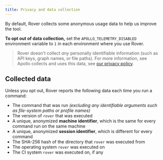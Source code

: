 ```yaml
---
title: Privacy and data collection
---
```


By default, Rover collects some anonymous usage data to help us improve the tool.

**To opt out of data collection,** set the `APOLLO_TELEMETRY_DISABLED` environment variable to `1` in each environment where you use Rover.

> Rover doesn't collect _any_ personally identifiable information (such as API keys, graph names, or file paths). For more information, see Apollo collects and uses this data, see [our privacy policy](https://www.apollographql.com/Apollo-Privacy-Policy.pdf).

## Collected data

Unless you opt out, Rover reports the following data each time you run a command:

- The command that was run _(excluding any identifiable arguments such as file-system paths or profile names)_
- The version of `rover` that was executed
- A unique, anonymized **machine identifier**, which is the same for every command run on the same machine
- A unique, anonymized **session identifier**, which is different for every command
- The SHA-256 hash of the directory that `rover` was executed from
- The operating system `rover` was executed on
- The CI system `rover` was executed on, if any
